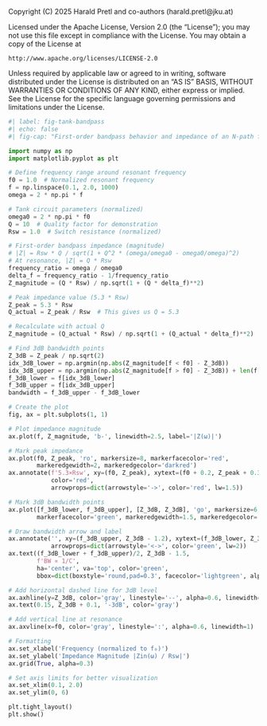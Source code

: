 ::: {.content-hidden}
Copyright (C) 2025 Harald Pretl and co-authors (harald.pretl@jku.at)

Licensed under the Apache License, Version 2.0 (the "License");
you may not use this file except in compliance with the License.
You may obtain a copy of the License at

    http://www.apache.org/licenses/LICENSE-2.0

Unless required by applicable law or agreed to in writing, software
distributed under the License is distributed on an "AS IS" BASIS,
WITHOUT WARRANTIES OR CONDITIONS OF ANY KIND, either express or implied.
See the License for the specific language governing permissions and
limitations under the License.
:::

```python
#| label: fig-tank-bandpass
#| echo: false
#| fig-cap: "First-order bandpass behavior and impedance of an N-path filter."

import numpy as np
import matplotlib.pyplot as plt

# Define frequency range around resonant frequency
f0 = 1.0  # Normalized resonant frequency
f = np.linspace(0.1, 2.0, 1000)
omega = 2 * np.pi * f

# Tank circuit parameters (normalized)
omega0 = 2 * np.pi * f0
Q = 10  # Quality factor for demonstration
Rsw = 1.0  # Switch resistance (normalized)

# First-order bandpass impedance (magnitude)
# |Z| = Rsw * Q / sqrt(1 + Q^2 * (omega/omega0 - omega0/omega)^2)
# At resonance, |Z| = Q * Rsw
frequency_ratio = omega / omega0
delta_f = frequency_ratio - 1/frequency_ratio
Z_magnitude = (Q * Rsw) / np.sqrt(1 + (Q * delta_f)**2)

# Peak impedance value (5.3 * Rsw)
Z_peak = 5.3 * Rsw
Q_actual = Z_peak / Rsw  # This gives us Q = 5.3

# Recalculate with actual Q
Z_magnitude = (Q_actual * Rsw) / np.sqrt(1 + (Q_actual * delta_f)**2)

# Find 3dB bandwidth points
Z_3dB = Z_peak / np.sqrt(2)
idx_3dB_lower = np.argmin(np.abs(Z_magnitude[f < f0] - Z_3dB))
idx_3dB_upper = np.argmin(np.abs(Z_magnitude[f > f0] - Z_3dB)) + len(f[f < f0])
f_3dB_lower = f[idx_3dB_lower]
f_3dB_upper = f[idx_3dB_upper]
bandwidth = f_3dB_upper - f_3dB_lower

# Create the plot
fig, ax = plt.subplots(1, 1)

# Plot impedance magnitude
ax.plot(f, Z_magnitude, 'b-', linewidth=2.5, label='|Z(ω)|')

# Mark peak impedance
ax.plot(f0, Z_peak, 'ro', markersize=8, markerfacecolor='red', 
        markeredgewidth=2, markeredgecolor='darkred')
ax.annotate(f'5.3×Rsw', xy=(f0, Z_peak), xytext=(f0 + 0.2, Z_peak + 0.3),
            color='red',
            arrowprops=dict(arrowstyle='->', color='red', lw=1.5))

# Mark 3dB bandwidth points
ax.plot([f_3dB_lower, f_3dB_upper], [Z_3dB, Z_3dB], 'go', markersize=6, 
        markerfacecolor='green', markeredgewidth=1.5, markeredgecolor='darkgreen')

# Draw bandwidth arrow and label
ax.annotate('', xy=(f_3dB_upper, Z_3dB - 1.2), xytext=(f_3dB_lower, Z_3dB - 1.2),
            arrowprops=dict(arrowstyle='<->', color='green', lw=2))
ax.text((f_3dB_lower + f_3dB_upper)/2, Z_3dB - 1.5, 
        f'BW ∝ 1/C', 
        ha='center', va='top', color='green',
        bbox=dict(boxstyle='round,pad=0.3', facecolor='lightgreen', alpha=0.7))

# Add horizontal dashed line for 3dB level
ax.axhline(y=Z_3dB, color='gray', linestyle='--', alpha=0.6, linewidth=1)
ax.text(0.15, Z_3dB + 0.1, '-3dB', color='gray')

# Add vertical line at resonance
ax.axvline(x=f0, color='gray', linestyle=':', alpha=0.6, linewidth=1)

# Formatting
ax.set_xlabel('Frequency (normalized to f₀)')
ax.set_ylabel('Impedance Magnitude |Zin(ω) / Rsw|')
ax.grid(True, alpha=0.3)

# Set axis limits for better visualization
ax.set_xlim(0.1, 2.0)
ax.set_ylim(0, 6)

plt.tight_layout()
plt.show()
```
